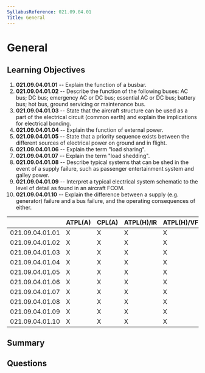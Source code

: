 ```yaml
---
SyllabusReference: 021.09.04.01
Title: General
---
```


# General

## Learning Objectives

1. **021.09.04.01.01** -- Explain the function of a busbar.
2. **021.09.04.01.02** -- Describe the function of the following buses: AC bus; DC
   bus; emergency AC or DC bus; essential AC or DC bus; battery bus; hot bus,
   ground servicing or maintenance bus.
3. **021.09.04.01.03** -- State that the aircraft structure can be used as a part
   of the electrical circuit (common earth) and explain the implications for
   electrical bonding.
4. **021.09.04.01.04** -- Explain the function of external power.
5. **021.09.04.01.05** -- State that a priority sequence exists between the
   different sources of electrical power on ground and in flight.
6. **021.09.04.01.06** -- Explain the term "load sharing".
7. **021.09.04.01.07** -- Explain the term "load shedding".
8. **021.09.04.01.08** -- Describe typical systems that can be shed in the event
   of a supply failure, such as passenger entertainment system and galley power.
9. **021.09.04.01.09** -- Interpret a typical electrical system schematic to the
   level of detail as found in an aircraft FCOM.
10. **021.09.04.01.10** -- Explain the difference between a supply (e.g.
    generator) failure and a bus failure, and the operating consequences of
    either.

|                 | ATPL(A) | CPL(A) | ATPL(H)/IR | ATPL(H)/VFR | CPL(H) | IR  | CBIR(A) |
| --------------- | ------- | ------ | ---------- | ----------- | ------ | --- | ------- |
| 021.09.04.01.01 | X       | X      | X          | X           | X      |     |         |
| 021.09.04.01.02 | X       | X      | X          | X           | X      |     |         |
| 021.09.04.01.03 | X       | X      | X          | X           | X      |     |         |
| 021.09.04.01.04 | X       | X      | X          | X           | X      |     |         |
| 021.09.04.01.05 | X       | X      | X          | X           | X      |     |         |
| 021.09.04.01.06 | X       | X      | X          | X           | X      |     |         |
| 021.09.04.01.07 | X       | X      | X          | X           | X      |     |         |
| 021.09.04.01.08 | X       | X      | X          | X           | X      |     |         |
| 021.09.04.01.09 | X       | X      | X          | X           | X      |     |         |
| 021.09.04.01.10 | X       | X      | X          | X           | X      |     |         |

## Summary

## Questions
